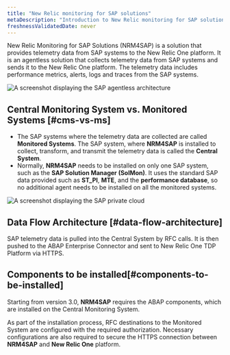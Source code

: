 ```yaml
---
title: "New Relic monitoring for SAP solutions"
metaDescription: "Introduction to New Relic monitoring for SAP solutions."
freshnessValidatedDate: never
---
```


New Relic Monitoring for SAP Solutions (NRM4SAP) is a solution that provides telemetry data from SAP systems to the New Relic One platform. It is an agentless solution that collects telemetry data from SAP systems and sends it to the New Relic One platform. The telemetry data includes performance metrics, alerts, logs and traces from the SAP systems.

  <img
      title="Agentless architecture"
      alt="A screenshot displaying the SAP agentless architecture"
      src="/images/agentless-architecture.webp"
  />

## Central Monitoring System vs. Monitored Systems [#cms-vs-ms]

  - The SAP systems where the telemetry data are collected are called <DNT>**Monitored Systems**</DNT>. The SAP system, where **NRM4SAP** is installed to collect, transform, and transmit the telemetry data is called the <DNT>**Central System**</DNT>. 
  - Normally, <DNT>**NRM4SAP**</DNT> needs to be installed on only one SAP system, such as the <DNT>**SAP Solution Manager (SolMon)**</DNT>. It uses the standard SAP data provided such as **ST_PI**, **MTE**, and the **performance database**, so no additional agent needs to be installed on all the monitored systems.

  <img
      title="SAP private cloud"
      alt="A screenshot displaying the SAP private cloud"
      src="/images/sap-private-cloud.webp"
  />

## Data Flow Architecture [#data-flow-architecture]
      
  SAP telemetry data is pulled into the Central System by RFC calls. It is then pushed to the ABAP Enterprise Connector and sent to New Relic One TDP Platform via HTTPS.
  
## Components to be installed[#components-to-be-installed]
        
  Starting from version 3.0, **NRM4SAP** requires the ABAP components, which are installed on the Central Monitoring System.

  As part of the installation process, RFC destinations to the Monitored System are configured with the required authorization. Necessary configurations are also required to secure the HTTPS connection between **NRM4SAP** and **New Relic One** platform.